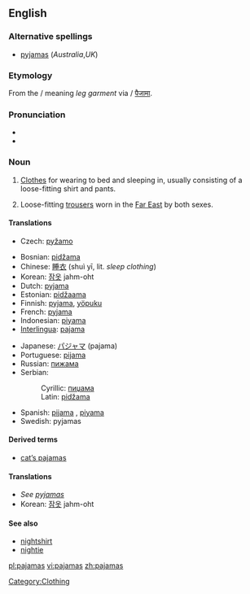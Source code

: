 <!-- NOTE: If you edit this page, please also edit "pyjamas" -->
==English==

===Alternative spellings===
* [[pyjamas]] (''Australia'',''UK'')

===Etymology===
From the {{Pers.}} {{fa-Arab|[[پايجامه]]}} {{IPA|/pɑjʤɑme}}/ meaning ''leg garment'' via {{Urd.}}/{{Hind.}} [[पैजामा]].

===Pronunciation===
* {{IPA|/pəˈdʒɑ.məz/}}
* {{audio|en-us-pajamas.ogg|Audio (US)}}

===Noun===
{{wikipedia}}
{{en-noun|-}} {{pluralonly}}

# {{US}} [[Clothes]] for wearing to bed and sleeping in, usually consisting of a loose-fitting shirt and pants.
# Loose-fitting [[trousers]] worn in the [[Far East]] by both sexes.

====Translations====
{{trans-top|clothes for wearing to bed and sleeping in}}
* Czech: [[pyžamo]] {{n}}
{{trans-mid}}
{{trans-bottom}}
{{top}}
* Bosnian: [[pidžama]] {{f|s}}
* Chinese: [[睡衣]] (shuì yī, lit. ''sleep clothing'')
* Korean: [[잠옷]] jahm-oht
* Dutch: [[pyjama]] {{m|s}}
* Estonian: [[pidžaama]]
* Finnish: [[pyjama]], [[yöpuku]] {{s}}
* French: [[pyjama]] {{m|s}}
* Indonesian: [[piyama]]
* [[Interlingua]]: [[pajama]]
{{mid}}
* Japanese: [[パジャマ]] (pajama)
* Portuguese: [[pijama]] {{m|s}}
* Russian: [[пижама]] {{f|s}}
* Serbian:
*: Cyrillic: [[пиџама]] {{f}} {{s}}
*: Latin: [[pidžama#Serbian|pidžama]] {{f}} {{s}}
* Spanish: [[pijama]] {{m}}, [[piyama]] {{f}}
* Swedish: pyjamas {{c|s}}
{{bottom}}

====Derived terms====
* [[cat's pajamas|cat’s pajamas]]

====Translations====
* ''See [[pyjamas#Translations|pyjamas]]''
* Korean: [[잠옷]] jahm-oht

====See also====
* [[nightshirt]]
* [[nightie]]

<!-- NOTE: If you edit this page, please also edit "pyjamas" -->

[[Category:Clothing]]

[[pl:pajamas]]
[[vi:pajamas]]
[[zh:pajamas]]